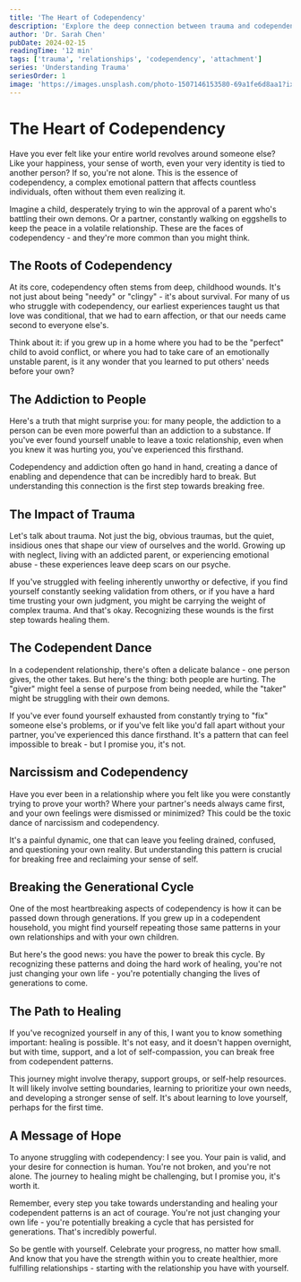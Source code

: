 ```yaml
---
title: 'The Heart of Codependency'
description: 'Explore the deep connection between trauma and codependent relationships, understanding how early experiences shape our attachment patterns'
author: 'Dr. Sarah Chen'
pubDate: 2024-02-15
readingTime: '12 min'
tags: ['trauma', 'relationships', 'codependency', 'attachment']
series: 'Understanding Trauma'
seriesOrder: 1
image: 'https://images.unsplash.com/photo-1507146153580-69a1fe6d8aa1?ixlib=rb-4.0.3&auto=format&fit=crop&w=1200&q=80'
---
```



<TableOfContents />

# The Heart of Codependency

Have you ever felt like your entire world revolves around someone else?
Like your happiness, your sense of worth, even your very identity is
tied to another person? If so, you're not alone. This is the essence of
codependency, a complex emotional pattern that affects countless
individuals, often without them even realizing it.

Imagine a child, desperately trying to win the approval of a parent
who's battling their own demons. Or a partner, constantly walking on
eggshells to keep the peace in a volatile relationship. These are the
faces of codependency - and they're more common than you might think.

## The Roots of Codependency

At its core, codependency often stems from deep, childhood wounds. It's
not just about being "needy" or "clingy" - it's about survival. For many
of us who struggle with codependency, our earliest experiences taught
us that love was conditional, that we had to earn affection, or that our
needs came second to everyone else's.

Think about it: if you grew up in a home where you had to be the
"perfect" child to avoid conflict, or where you had to take care of an
emotionally unstable parent, is it any wonder that you learned to put
others' needs before your own?

## The Addiction to People

Here's a truth that might surprise you: for many people, the addiction
to a person can be even more powerful than an addiction to a substance.
If you've ever found yourself unable to leave a toxic relationship, even
when you knew it was hurting you, you've experienced this firsthand.

Codependency and addiction often go hand in hand, creating a dance of
enabling and dependence that can be incredibly hard to break. But
understanding this connection is the first step towards breaking free.

## The Impact of Trauma

Let's talk about trauma. Not just the big, obvious traumas, but the
quiet, insidious ones that shape our view of ourselves and the world.
Growing up with neglect, living with an addicted parent, or experiencing
emotional abuse - these experiences leave deep scars on our psyche.

If you've struggled with feeling inherently unworthy or defective, if
you find yourself constantly seeking validation from others, or if you
have a hard time trusting your own judgment, you might be carrying the
weight of complex trauma. And that's okay. Recognizing these wounds is
the first step towards healing them.

## The Codependent Dance

In a codependent relationship, there's often a delicate balance - one
person gives, the other takes. But here's the thing: both people are
hurting. The "giver" might feel a sense of purpose from being needed,
while the "taker" might be struggling with their own demons.

If you've ever found yourself exhausted from constantly trying to "fix"
someone else's problems, or if you've felt like you'd fall apart without
your partner, you've experienced this dance firsthand. It's a pattern
that can feel impossible to break - but I promise you, it's not.

## Narcissism and Codependency

Have you ever been in a relationship where you felt like you were
constantly trying to prove your worth? Where your partner's needs always
came first, and your own feelings were dismissed or minimized? This
could be the toxic dance of narcissism and codependency.

It's a painful dynamic, one that can leave you feeling drained,
confused, and questioning your own reality. But understanding this
pattern is crucial for breaking free and reclaiming your sense of self.

## Breaking the Generational Cycle

One of the most heartbreaking aspects of codependency is how it can be
passed down through generations. If you grew up in a codependent
household, you might find yourself repeating those same patterns in your
own relationships and with your own children.

But here's the good news: you have the power to break this cycle. By
recognizing these patterns and doing the hard work of healing, you're
not just changing your own life - you're potentially changing the lives
of generations to come.

## The Path to Healing

If you've recognized yourself in any of this, I want you to know
something important: healing is possible. It's not easy, and it doesn't
happen overnight, but with time, support, and a lot of self-compassion,
you can break free from codependent patterns.

This journey might involve therapy, support groups, or self-help
resources. It will likely involve setting boundaries, learning to
prioritize your own needs, and developing a stronger sense of self. It's
about learning to love yourself, perhaps for the first time.

## A Message of Hope

To anyone struggling with codependency: I see you. Your pain is valid,
and your desire for connection is human. You're not broken, and you're
not alone. The journey to healing might be challenging, but I promise
you, it's worth it.

Remember, every step you take towards understanding and healing your
codependent patterns is an act of courage. You're not just changing your
own life - you're potentially breaking a cycle that has persisted for
generations. That's incredibly powerful.

So be gentle with yourself. Celebrate your progress, no matter how
small. And know that you have the strength within you to create
healthier, more fulfilling relationships - starting with the
relationship you have with yourself.
